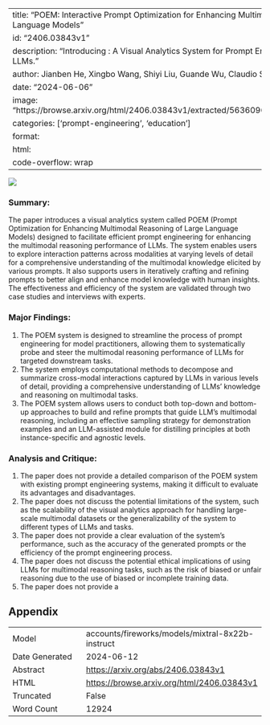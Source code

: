 
---
title: "POEM: Interactive Prompt Optimization for Enhancing Multimodal Reasoning of Large Language Models"
id: "2406.03843v1"
description: "Introducing \name: A Visual Analytics System for Prompt Engineering in Multimodal LLMs."
author: Jianben He, Xingbo Wang, Shiyi Liu, Guande Wu, Claudio Silva, Huamin Qu
date: "2024-06-06"
image: "https://browse.arxiv.org/html/2406.03843v1/extracted/5636096/figs/system_workflow.png"
categories: ['prompt-engineering', 'education']
format:
  html:
    code-overflow: wrap
---

![](https://browse.arxiv.org/html/2406.03843v1/extracted/5636096/figs/system_workflow.png)

### Summary:

The paper introduces a visual analytics system called POEM (Prompt Optimization for Enhancing Multimodal Reasoning of Large Language Models) designed to facilitate efficient prompt engineering for enhancing the multimodal reasoning performance of LLMs. The system enables users to explore interaction patterns across modalities at varying levels of detail for a comprehensive understanding of the multimodal knowledge elicited by various prompts. It also supports users in iteratively crafting and refining prompts to better align and enhance model knowledge with human insights. The effectiveness and efficiency of the system are validated through two case studies and interviews with experts.

### Major Findings:

1. The POEM system is designed to streamline the process of prompt engineering for model practitioners, allowing them to systematically probe and steer the multimodal reasoning performance of LLMs for targeted downstream tasks.
2. The system employs computational methods to decompose and summarize cross-modal interactions captured by LLMs in various levels of detail, providing a comprehensive understanding of LLMs' knowledge and reasoning on multimodal tasks.
3. The POEM system allows users to conduct both top-down and bottom-up approaches to build and refine prompts that guide LLM's multimodal reasoning, including an effective sampling strategy for demonstration examples and an LLM-assisted module for distilling principles at both instance-specific and agnostic levels.

### Analysis and Critique:

1. The paper does not provide a detailed comparison of the POEM system with existing prompt engineering systems, making it difficult to evaluate its advantages and disadvantages.
2. The paper does not discuss the potential limitations of the system, such as the scalability of the visual analytics approach for handling large-scale multimodal datasets or the generalizability of the system to different types of LLMs and tasks.
3. The paper does not provide a clear evaluation of the system's performance, such as the accuracy of the generated prompts or the efficiency of the prompt engineering process.
4. The paper does not discuss the potential ethical implications of using LLMs for multimodal reasoning tasks, such as the risk of biased or unfair reasoning due to the use of biased or incomplete training data.
5. The paper does not provide a

## Appendix

|          |          |
|----------|----------|
| Model     | accounts/fireworks/models/mixtral-8x22b-instruct       |
| Date Generated     | 2024-06-12       |
| Abstract | [https://arxiv.org/abs/2406.03843v1](https://arxiv.org/abs/2406.03843v1)        |
| HTML     | [https://browse.arxiv.org/html/2406.03843v1](https://browse.arxiv.org/html/2406.03843v1)       |
| Truncated       | False       |
| Word Count       | 12924       |
